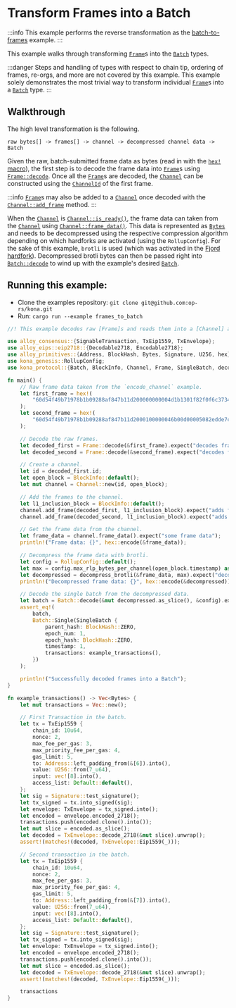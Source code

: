 # Transform Frames into a Batch

:::info
This example performs the reverse transformation as the [batch-to-frames][batch-to-frames] example.
:::

This example walks through transforming [`Frame`][frame]s into the [`Batch`][batch] types.

:::danger
Steps and handling of types with respect to chain tip, ordering of frames, re-orgs, and
more are not covered by this example. This example solely demonstrates the most trivial
way to transform individual [`Frame`][frame]s into a [`Batch`][batch] type.
:::


## Walkthrough

The high level transformation is the following.

```ignore
raw bytes[] -> frames[] -> channel -> decompressed channel data -> Batch
```

Given the raw, batch-submitted frame data as bytes (read in with the [`hex!` macro][hex]),
the first step is to decode the frame data into [`Frame`][frame]s using
[`Frame::decode`][decode-frame]. Once all the [`Frame`][frame]s are decoded,
the [`Channel`][channel] can be constructed using the [`ChannelId`][channel-id]
of the first frame.


:::info
[`Frame`][frame]s may also be added to a [`Channel`][channel]
once decoded with the [`Channel::add_frame`][add-frame] method.
:::

When the [`Channel`][channel] is [`Channel::is_ready()`][is-ready],
the frame data can taken from the [`Channel`][channel] using
[`Channel::frame_data()`][frame-data]. This data is represented as [`Bytes`][bytes]
and needs to be decompressed using the respective compression algorithm depending on
which hardforks are activated (using the `RollupConfig`). For the sake of this example,
`brotli` is used (which was activated in the [Fjord hardfork][fjord]). Decompressed
brotli bytes can then be passed right into [`Batch::decode`][decode-batch]
to wind up with the example's desired [`Batch`][batch].


## Running this example:

- Clone the examples repository: `git clone git@github.com:op-rs/kona.git`
- Run: `cargo run --example frames_to_batch`

```rust
//! This example decodes raw [Frame]s and reads them into a [Channel] and into a [SingleBatch].

use alloy_consensus::{SignableTransaction, TxEip1559, TxEnvelope};
use alloy_eips::eip2718::{Decodable2718, Encodable2718};
use alloy_primitives::{Address, BlockHash, Bytes, Signature, U256, hex};
use kona_genesis::RollupConfig;
use kona_protocol::{Batch, BlockInfo, Channel, Frame, SingleBatch, decompress_brotli};

fn main() {
    // Raw frame data taken from the `encode_channel` example.
    let first_frame = hex!(
        "60d54f49b71978b1b09288af847b11d200000000004d1b1301f82f0f6c3734f4821cd090ef3979d71a98e7e483b1dccdd525024c0ef16f425c7b4976a7acc0c94a0514b72c096d4dcc52f0b22dae193c70c86d0790a304a08152c8250031d091063ea000"
    );
    let second_frame = hex!(
        "60d54f49b71978b1b09288af847b11d2000100000046b00d00005082edde7ccf05bded2004462b5e80e1c42cd08e307f5baac723b22864cc6cd01ddde84efc7c018d7ada56c2fa8e3c5bedd494c3a7a884439d5771afcecaf196cb3801"
    );

    // Decode the raw frames.
    let decoded_first = Frame::decode(&first_frame).expect("decodes frame").1;
    let decoded_second = Frame::decode(&second_frame).expect("decodes frame").1;

    // Create a channel.
    let id = decoded_first.id;
    let open_block = BlockInfo::default();
    let mut channel = Channel::new(id, open_block);

    // Add the frames to the channel.
    let l1_inclusion_block = BlockInfo::default();
    channel.add_frame(decoded_first, l1_inclusion_block).expect("adds frame");
    channel.add_frame(decoded_second, l1_inclusion_block).expect("adds frame");

    // Get the frame data from the channel.
    let frame_data = channel.frame_data().expect("some frame data");
    println!("Frame data: {}", hex::encode(&frame_data));

    // Decompress the frame data with brotli.
    let config = RollupConfig::default();
    let max = config.max_rlp_bytes_per_channel(open_block.timestamp) as usize;
    let decompressed = decompress_brotli(&frame_data, max).expect("decompresses brotli");
    println!("Decompressed frame data: {}", hex::encode(&decompressed));

    // Decode the single batch from the decompressed data.
    let batch = Batch::decode(&mut decompressed.as_slice(), &config).expect("batch decodes");
    assert_eq!(
        batch,
        Batch::Single(SingleBatch {
            parent_hash: BlockHash::ZERO,
            epoch_num: 1,
            epoch_hash: BlockHash::ZERO,
            timestamp: 1,
            transactions: example_transactions(),
        })
    );

    println!("Successfully decoded frames into a Batch");
}

fn example_transactions() -> Vec<Bytes> {
    let mut transactions = Vec::new();

    // First Transaction in the batch.
    let tx = TxEip1559 {
        chain_id: 10u64,
        nonce: 2,
        max_fee_per_gas: 3,
        max_priority_fee_per_gas: 4,
        gas_limit: 5,
        to: Address::left_padding_from(&[6]).into(),
        value: U256::from(7_u64),
        input: vec![8].into(),
        access_list: Default::default(),
    };
    let sig = Signature::test_signature();
    let tx_signed = tx.into_signed(sig);
    let envelope: TxEnvelope = tx_signed.into();
    let encoded = envelope.encoded_2718();
    transactions.push(encoded.clone().into());
    let mut slice = encoded.as_slice();
    let decoded = TxEnvelope::decode_2718(&mut slice).unwrap();
    assert!(matches!(decoded, TxEnvelope::Eip1559(_)));

    // Second transaction in the batch.
    let tx = TxEip1559 {
        chain_id: 10u64,
        nonce: 2,
        max_fee_per_gas: 3,
        max_priority_fee_per_gas: 4,
        gas_limit: 5,
        to: Address::left_padding_from(&[7]).into(),
        value: U256::from(7_u64),
        input: vec![8].into(),
        access_list: Default::default(),
    };
    let sig = Signature::test_signature();
    let tx_signed = tx.into_signed(sig);
    let envelope: TxEnvelope = tx_signed.into();
    let encoded = envelope.encoded_2718();
    transactions.push(encoded.clone().into());
    let mut slice = encoded.as_slice();
    let decoded = TxEnvelope::decode_2718(&mut slice).unwrap();
    assert!(matches!(decoded, TxEnvelope::Eip1559(_)));

    transactions
}
```


[batch-to-frames]: /sdk/examples/batch-to-frames
[frame]: https://docs.rs/kona-protocol/latest/kona_protocol/struct.Frame.html
[batch]: https://docs.rs/kona-protocol/latest/kona_protocol/struct.Batch.html
[channel]: https://docs.rs/kona-protocol/latest/kona_protocol/struct.Channel.html
[add-frame]: https://docs.rs/kona-protocol/latest/kona_protocol/struct.Channel.html#method.add_frame
[decode-frame]: https://docs.rs/kona-protocol/latest/kona_protocol/struct.Frame.html#method.decode
[hex]: https://docs.rs/alloy_primitives/latest/alloy_primitives/macro.hex.html
[is-ready]: https://docs.rs/kona-protocol/latest/kona_protocol/struct.Channel.html#method.is_ready
[frame-data]: https://docs.rs/kona-protocol/latest/kona_protocol/struct.Channel.html#method.frame_data
[bytes]: https://docs.rs/alloy_primitives/latest/alloy_primitives/struct.Bytes.html
[decode-batch]: https://docs.rs/kona-protocol/latest/kona_protocol/struct.Batch.html#method.decode
[fjord]: https://specs.optimism.io/protocol/fjord/overview.html
[channel-id]: https://docs.rs/kona-protocol/latest/kona_protocol/type.ChannelId.html


[op-stack]: https://github.com/ethereum-optimism/optimism
[op-program]: https://github.com/ethereum-optimism/optimism/tree/develop/op-program
[cannon]: https://github.com/ethereum-optimism/optimism/tree/develop/cannon
[cannon-rs]: https://github.com/op-rs/cannon-rs
[asterisc]: https://github.com/ethereum-optimism/asterisc
[fp-specs]: https://specs.optimism.io/experimental/fault-proof/index.html
[fpp-specs]: https://specs.optimism.io/experimental/fault-proof/index.html#fault-proof-program
[preimage-specs]: https://specs.optimism.io/experimental/fault-proof/index.html#pre-image-oracle
[cannon-specs]: https://specs.optimism.io/experimental/fault-proof/cannon-fault-proof-vm.html#cannon-fault-proof-virtual-machine
[l2-output-root]: https://specs.optimism.io/protocol/proposals.html#l2-output-commitment-construction
[op-succinct]: https://github.com/succinctlabs/op-succinct
[revm]: https://github.com/bluealloy/revm

[kona]: https://github.com/op-rs/kona
[issues]: https://github.com/op-rs/kona/issues
[new-issue]: https://github.com/op-rs/kona/issues/new
[contributing]: https://github.com/op-rs/kona/tree/main/CONTRIBUTING.md

[op-labs]: https://github.com/ethereum-optimism
[bad-boi-labs]: https://github.com/BadBoiLabs
